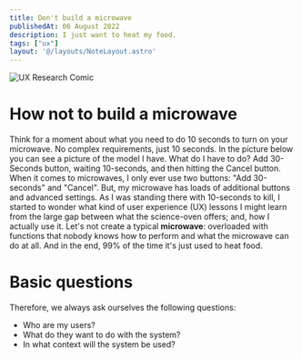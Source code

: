 ```yaml
---
title: Don't build a microwave
publishedAt: 06 August 2022
description: I just want to heat my food.
tags: ["ux"]
layout: '@/layouts/NoteLayout.astro'
---
```



<img src="/images/notes/samsung-smart-oven.webp" alt="UX Research Comic"/>

# How not to build a microwave
Think for a moment about what you need to do 10 seconds to turn on your microwave. No complex requirements, just 10 seconds. In the picture below you can see a picture of the model I have. 
What do I have to do? Add 30-Seconds button, waiting 10-seconds, and then hitting the Cancel button. When it comes to microwaves, I only ever use two buttons: "Add 30-seconds" and "Cancel". 
But, my microwave has loads of additional buttons and advanced settings. As I was standing there with 10-seconds to kill, I started to wonder what kind of user experience (UX) lessons I might learn from the large gap between what the science-oven offers; and, how I actually use it.
Let's not create a typical **microwave**: overloaded with functions that nobody knows how to perform and what the microwave can do at all. And in the end, 99% of the time it's just used to heat food. 


# Basic questions
Therefore, we always ask ourselves the following questions:

- Who are my users?
- What do they want to do with the system?
- In what context will the system be used?


